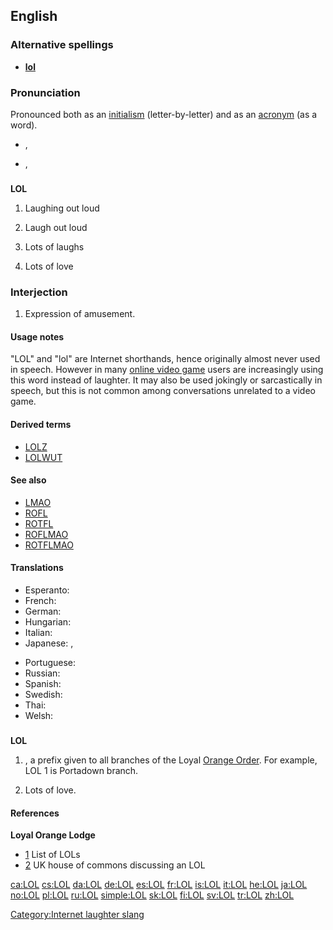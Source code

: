 {{also|lol}}
==English==
{{rfc}}

===Alternative spellings===
* '''[[lol]]'''

===Pronunciation===
Pronounced both as an [[Appendix:Glossary#initialism|initialism]] (letter-by-letter) and as an [[Appendix:Glossary#acronym|acronym]] (as a word).
* {{a|UK}} {{IPA|/ɛl.əu.ɛl/|/lɔːl/|/lɒl/}}, {{SAMPA|/El.@U.El/|/lO:l/|/lQl/}}
* {{a|US}} {{IPA|/ɛl.oʊ.ɛl/|/lɔl/|/lɑl/|/loʊl/|/lol/}}, {{SAMPA|/El.oU.El/|/lOl/|/lAl/|/loUl/|/lol/}}

==={{initialism}}===
{{wikipedia}}
'''LOL'''

# {{context|internet|internet slang}} Laughing out loud
# {{context|internet|internet slang}} Laugh out loud
# {{context|internet|internet slang}} Lots of laughs {{qualifier|occasionally used}}
# {{context|letter-writing}} Lots of love {{qualifier|now obsolete}}

===Interjection===
{{en-intj}}

# {{context|internet|internet slang}} Expression of amusement.

====Usage notes====
"LOL" and "lol" are Internet shorthands, hence originally almost never used in speech.  However in many [[online game|online video game]] users are increasingly using this word instead of laughter.  It may also be used jokingly or sarcastically in speech, but this is not common among conversations unrelated to a video game.

====Derived terms====
* [[LOLZ]]
* [[LOLWUT]]

====See also====
* [[LMAO]]
* [[ROFL]]
* [[ROTFL]]
* [[ROFLMAO]]
* [[ROTFLMAO]]

====Translations====
{{trans-top|Abbreviation for expression of laughter}}
* Esperanto: {{t-|eo|mdr|xs=Esperanto}}
* French: {{t+|fr|mdr}}
* German: {{t-|de|reps}}
* Hungarian: {{t|hu|hfn}}
* Italian: {{t-|it|rm}}
* Japanese: {{t+|ja|w}}, {{t|ja|www}}
{{trans-mid}}
* Portuguese: {{t|pt|rs}}
* Russian: {{t-|ru|ржёт|tr=rjiot|sc=Cyrl}}
* Spanish: {{t-|es|reva}}
* Swedish: {{t-|sv|asg}}
* Thai: {{t-|th|ห้าๆๆ|tr=hâa-hâa-hâa|sc=Thai|xs=Thai}}
* Welsh: {{t-|cy|CAYU|xs=Welsh}}
{{trans-bottom}}

==={{initialism}}===
{{wikipedia|Loyal Orange Lodge}}
'''LOL'''

# {{context|USA|British commonwealth|Ireland}} {{w|Loyal Orange Lodge}}, a prefix given to all branches of the Loyal [[Orange Order]]. For example, LOL 1 is Portadown branch.
# {{dated}} Lots of love.

====References====
'''Loyal Orange Lodge'''
* [http://www.newtownardsorange.org.uk/twelfth2002.htm] List of LOLs
* [http://www.publications.parliament.uk/pa/cm200304/cmhansrd/vo041118/text/41118w21.htm] UK house of commons discussing an LOL

[[Category:Internet laughter slang]]

[[ca:LOL]]
[[cs:LOL]]
[[da:LOL]]
[[de:LOL]]
[[es:LOL]]
[[fr:LOL]]
[[is:LOL]]
[[it:LOL]]
[[he:LOL]]
[[ja:LOL]]
[[no:LOL]]
[[pl:LOL]]
[[ru:LOL]]
[[simple:LOL]]
[[sk:LOL]]
[[fi:LOL]]
[[sv:LOL]]
[[tr:LOL]]
[[zh:LOL]]